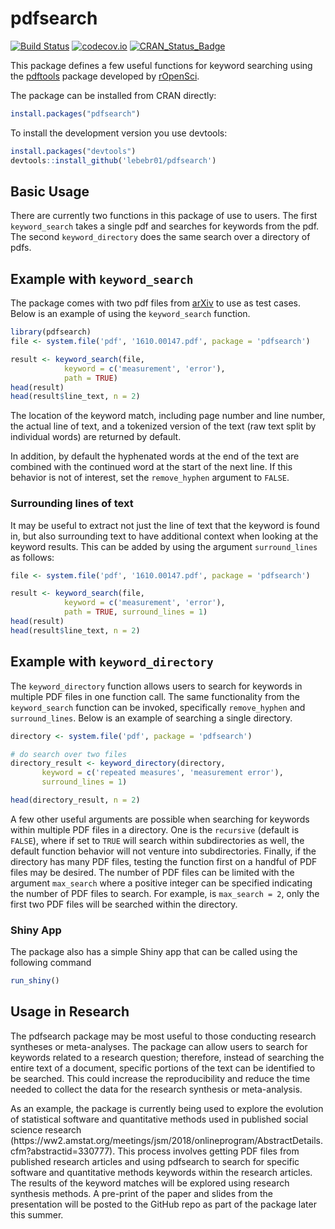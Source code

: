 # pdfsearch

[![Build Status](https://travis-ci.org/lebebr01/pdfsearch.svg?branch=master)](https://travis-ci.org/lebebr01/pdfsearch)
[![codecov.io](https://codecov.io/github/lebebr01/pdfsearch/coverage.svg?branch=master)](https://codecov.io/github/lebebr01/pdfsearch?branch=master)
[![CRAN_Status_Badge](http://www.r-pkg.org/badges/version/pdfsearch)](http://cran.r-project.org/package=pdfsearch)

This package defines a few useful functions for keyword searching using the [pdftools](https://github.com/ropensci/pdftools)  package developed by [rOpenSci](https://ropensci.org/).

The package can be installed from CRAN directly:
```r
install.packages("pdfsearch")
```

To install the development version you use devtools:
```r
install.packages("devtools")
devtools::install_github('lebebr01/pdfsearch')
```

## Basic Usage
There are currently two functions in this package of use to users. The first `keyword_search` takes a single pdf and searches for keywords from the pdf. The second `keyword_directory` does the same search over a directory of pdfs.

## Example with `keyword_search`
The package comes with two pdf files from [arXiv](https://arxiv.org/) to use as test cases. Below is an example of using the `keyword_search` function.
```r
library(pdfsearch)
file <- system.file('pdf', '1610.00147.pdf', package = 'pdfsearch')

result <- keyword_search(file, 
            keyword = c('measurement', 'error'),
            path = TRUE)
head(result)
head(result$line_text, n = 2)
```

The location of the keyword match, including page number and line number, the actual line of text, and a tokenized version of the text (raw text split by individual words) are returned by default.

In addition, by default the hyphenated words at the end of the text are combined with the continued word at the start of the next line. If this behavior is not of interest, set the `remove_hyphen` argument to `FALSE`.

### Surrounding lines of text 
It may be useful to extract not just the line of text that the keyword is found in, but also surrounding text to have additional context when looking at the keyword results. This can be added by using the argument `surround_lines` as follows:
```r
file <- system.file('pdf', '1610.00147.pdf', package = 'pdfsearch')

result <- keyword_search(file, 
            keyword = c('measurement', 'error'),
            path = TRUE, surround_lines = 1)
head(result)
head(result$line_text, n = 2)
```

## Example with `keyword_directory`
The `keyword_directory` function allows users to search for keywords in multiple PDF files in one function call. The same functionality from the `keyword_search` function can be invoked, specifically `remove_hyphen` and `surround_lines`. Below is an example of searching a single directory. 

```r
directory <- system.file('pdf', package = 'pdfsearch')

# do search over two files
directory_result <- keyword_directory(directory, 
       keyword = c('repeated measures', 'measurement error'),
       surround_lines = 1)

head(directory_result, n = 2)
```

A few other useful arguments are possible when searching for keywords within multiple PDF files in a directory. One is the `recursive` (default is `FALSE`), where if set to `TRUE` will search within subdirectories as well, the default function behavior will not venture into subdirectories. Finally, if the directory has many PDF files, testing the function first on a handful of PDF files may be desired. The number of PDF files can be limited with the argument `max_search` where a positive integer can be specified indicating the number of PDF files to search. For example, is `max_search = 2`, only the first two PDF files will be searched within the directory.

### Shiny App
The package also has a simple Shiny app that can be called using the following command
```r
run_shiny()
```

## Usage in Research
The pdfsearch package may be most useful to those conducting research syntheses or meta-analyses. The package can allow users to search for keywords related to a research question; therefore, instead of searching the entire text of a document, specific portions of the text can be identified to be searched. This could increase the reproducibility and reduce the time needed to collect the data for the research synthesis or meta-analysis.

As an example, the package is currently being used to explore the evolution of statistical software and quantitative methods used in published social science research (https://ww2.amstat.org/meetings/jsm/2018/onlineprogram/AbstractDetails.cfm?abstractid=330777). This process involves getting PDF files from published research articles and using pdfsearch to search for specific software and quantitative methods keywords within the research articles. The results of the keyword matches will be explored using research synthesis methods. A pre-print of the paper and slides from the presentation will be posted to the GitHub repo as part of the package later this summer.

